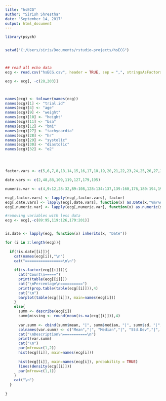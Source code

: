 ```yaml
---
title: "hsECG"
author: "Sirish Shrestha"
date: "September 14, 2017"
output: html_document
---
```


```r

library(psych)


setwd("C:/Users/siris/Documents/rstudio-projects/hsECG")



## read all echo data
ecg <- read.csv("hsECG.csv", header = TRUE, sep = ",", stringsAsFactors = TRUE, na.strings = c("", " ", "NA", "N/A?", ".", "\n"))

ecg <- ecg[, -c(28,203)]



names(ecg) <- tolower(names(ecg))
names(ecg)[1] <- "trial.id"
names(ecg)[4] <- "age"
names(ecg)[9] <- "weight"
names(ecg)[10] <- "height"
names(ecg)[11] <- "bsa"
names(ecg)[12] <- "bmi"
names(ecg)[27] <- "tachycardia"
names(ecg)[28] <- "hr"
names(ecg)[29] <- "systolic"
names(ecg)[30] <- "diastolic"
names(ecg)[32] <- "o2"




factor.vars <- c(5,6,7,8,13,14,15,16,17,18,19,20,21,22,23,24,25,26,27,33,34,35,36,37,38,39,40,41,42,43,44,45,46,47,49,50,51,52,53,54,55,56,57,58,59,60,61,62,63,64,65,66,67,68,69,70,71,72,73,74,75,76,77,78,79.80,81,82,83,84,85,86,87,110,111,112,113,114,115,116,117,118,120,121,122,123,124,125,126,138,161,162,163,164,165,166,167,168,169,170,171,172,173,174,175,177,178,197,198,199,200,201)

date.vars <- c(2,48,88,109,119,127,179,195)

numeric.var <- c(4,9:12,28:32,89:108,128:134:137,139:160,176,180:194,196)

ecg[,factor.vars] <- lapply(ecg[,factor.vars], factor)
ecg[,date.vars] <- lapply(ecg[,date.vars], function(x) as.Date(x,"%m/%d/%Y"))
ecg[,numeric.var] <- lapply(ecg[,numeric.var], function(x) as.numeric(x))

#removing variables with less data
ecg <- ecg[,-c(89:95,119:126,179:201)]


is.date <- lapply(ecg, function(x) inherits(x, "Date"))

for (i in 2:length(ecg)){
  
  if(!is.date[[i]]){
    cat(names(ecg[i]),"\n")
    cat("=================\n\n")
    
    if(is.factor(ecg[[i]])){
      cat("Count\n=====")
      print(table(ecg[[i]]))
      cat("\nPercentage\n==========")
      print(prop.table(table(ecg[[i]])),4)
      cat("\n")
      barplot(table(ecg[[i]]), main=names(ecg[i]))  
    }
    else{
      summ <- describe(ecg[i])
      summ$missing <- round(mean(is.na(ecg[[i]])),4)
      
      var.summ <- cbind(summ$mean, "|", summ$median, "|", summ$sd, "|", summ$min, "|", summ$max, "|", summ$missing, "|", summ$n)
      colnames(var.summ) <- c("Mean","|", "Median","|", "Std.Dev","|", "Min","|", "Max","|", "Missing.%","|","N")
      cat("\nDescription\n===========\n")
      print(var.summ)
      cat("\n")
      par(mfrow=c(1,2))
      hist(ecg[[i]], main=names(ecg[i]))  
      
      hist(ecg[[i]], main=names(ecg[i]), probability = TRUE)
      lines(density(ecg[[i]]))
      par(mfrow=c(1,1))
    }
    cat("\n")
  }
  
}



```


